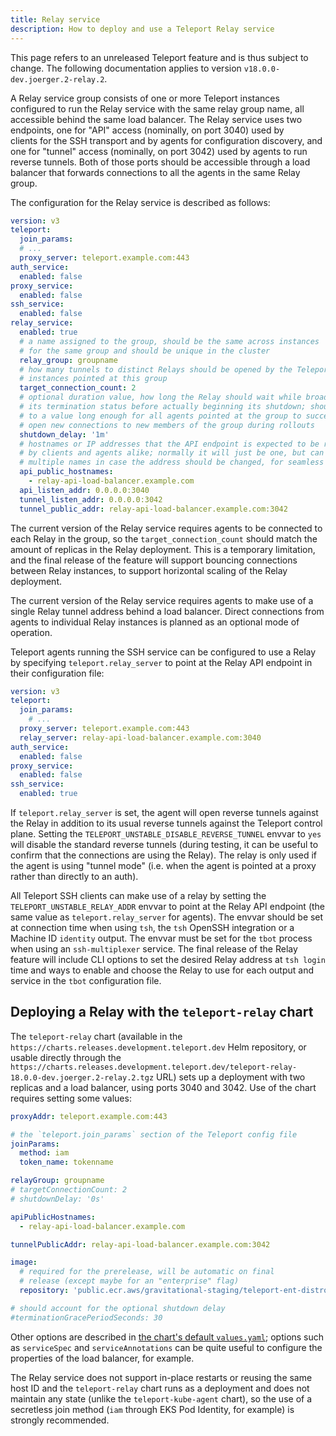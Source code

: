 ```yaml
---
title: Relay service
description: How to deploy and use a Teleport Relay service
---
```


<Admonition type="warning">

This page refers to an unreleased Teleport feature and is thus subject to change. The following documentation applies to version `v18.0.0-dev.joerger.2-relay.2`.

</Admonition>

A Relay service group consists of one or more Teleport instances configured to run the Relay service with the same relay group name, all accessible behind the same load balancer. The Relay service uses two endpoints, one for "API" access (nominally, on port 3040) used by clients for the SSH transport and by agents for configuration discovery, and one for "tunnel" access (nominally, on port 3042) used by agents to run reverse tunnels. Both of those ports should be accessible through a load balancer that forwards connections to all the agents in the same Relay group.

The configuration for the Relay service is described as follows:

```yaml
version: v3
teleport:
  join_params:
  # ...
  proxy_server: teleport.example.com:443
auth_service:
  enabled: false
proxy_service:
  enabled: false
ssh_service:
  enabled: false
relay_service:
  enabled: true
  # a name assigned to the group, should be the same across instances
  # for the same group and should be unique in the cluster
  relay_group: groupname
  # how many tunnels to distinct Relays should be opened by the Teleport
  # instances pointed at this group
  target_connection_count: 2
  # optional duration value, how long the Relay should wait while broadcasting
  # its termination status before actually beginning its shutdown; should be set
  # to a value long enough for all agents pointed at the group to successfully
  # open new connections to new members of the group during rollouts
  shutdown_delay: '1m'
  # hostnames or IP addresses that the API endpoint is expected to be reached at
  # by clients and agents alike; normally it will just be one, but can be set to
  # multiple names in case the address should be changed, for seamless migrations
  api_public_hostnames:
    - relay-api-load-balancer.example.com
  api_listen_addr: 0.0.0.0:3040
  tunnel_listen_addr: 0.0.0.0:3042
  tunnel_public_addr: relay-api-load-balancer.example.com:3042
```

<Admonition type="warning">

The current version of the Relay service requires agents to be connected to each Relay in the group, so the `target_connection_count` should match the amount of replicas in the Relay deployment. This is a temporary limitation, and the final release of the feature will support bouncing connections between Relay instances, to support horizontal scaling of the Relay deployment.

</Admonition>

<Admonition type="warning">

The current version of the Relay service requires agents to make use of a single Relay tunnel address behind a load balancer. Direct connections from agents to individual Relay instances is planned as an optional mode of operation.

</Admonition>

Teleport agents running the SSH service can be configured to use a Relay by specifying `teleport.relay_server` to point at the Relay API endpoint in their configuration file:

```yaml
version: v3
teleport:
  join_params:
    # ...
  proxy_server: teleport.example.com:443
  relay_server: relay-api-load-balancer.example.com:3040
auth_service:
  enabled: false
proxy_service:
  enabled: false
ssh_service:
  enabled: true
```

If `teleport.relay_server` is set, the agent will open reverse tunnels against the Relay in addition to its usual reverse tunnels against the Teleport control plane. Setting the `TELEPORT_UNSTABLE_DISABLE_REVERSE_TUNNEL` envvar to `yes` will disable the standard reverse tunnels (during testing, it can be useful to confirm that the connections are using the Relay). The relay is only used if the agent is using "tunnel mode" (i.e. when the agent is pointed at a proxy rather than directly to an auth).

All Teleport SSH clients can make use of a relay by setting the `TELEPORT_UNSTABLE_RELAY_ADDR` envvar to point at the Relay API endpoint (the same value as `teleport.relay_server` for agents). The envvar should be set at connection time when using `tsh`, the `tsh` OpenSSH integration or a Machine ID `identity` output. The envvar must be set for the `tbot` process when using an `ssh-multiplexer` service. The final release of the Relay feature will include CLI options to set the desired Relay address at `tsh login` time and ways to enable and choose the Relay to use for each output and service in the `tbot` configuration file.

## Deploying a Relay with the `teleport-relay` chart

The `teleport-relay` chart (available in the `https://charts.releases.development.teleport.dev` Helm repository, or usable directly through the `https://charts.releases.development.teleport.dev/teleport-relay-18.0.0-dev.joerger.2-relay.2.tgz` URL) sets up a deployment with two replicas and a load balancer, using ports 3040 and 3042. Use of the chart requires setting some values:

```yaml
proxyAddr: teleport.example.com:443

# the `teleport.join_params` section of the Teleport config file
joinParams:
  method: iam
  token_name: tokenname

relayGroup: groupname
# targetConnectionCount: 2
# shutdownDelay: '0s'

apiPublicHostnames:
  - relay-api-load-balancer.example.com

tunnelPublicAddr: relay-api-load-balancer.example.com:3042

image:
  # required for the prerelease, will be automatic on final
  # release (except maybe for an "enterprise" flag)
  repository: 'public.ecr.aws/gravitational-staging/teleport-ent-distroless-debug'

# should account for the optional shutdown delay
#terminationGracePeriodSeconds: 30
```

Other options are described in [the chart's default `values.yaml`](https://github.com/gravitational/teleport/blob/v18.0.0-dev.joerger.2-relay.2/examples/chart/teleport-relay/values.yaml); options such as `serviceSpec` and `serviceAnnotations` can be quite useful to configure the properties of the load balancer, for example.

<Admonition type="warning">

The Relay service does not support in-place restarts or reusing the same host ID and the `teleport-relay` chart runs as a deployment and does not maintain any state (unlike the `teleport-kube-agent` chart), so the use of a secretless join method (`iam` through EKS Pod Identity, for example) is strongly recommended.

</Admonition>
